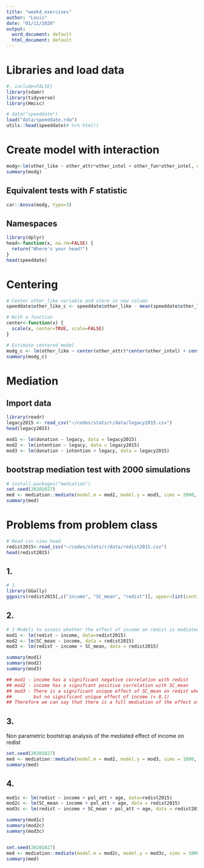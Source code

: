```yaml
---
title: "week4_exercises"
author: "Louis"
date: "01/11/2020"
output:
  word_document: default
  html_document: default
---
```

# Libraries and load data
```r
#, include=FALSE}
library(sdamr)
library(tidyverse)
library(Hmisc)

# data("speeddate")
load("data/speeddate.rda")
utils::head(speeddate)# %>% html()
```
# Create model with interaction

```r
modg<-lm(other_like ~ other_attr*other_intel + other_fun*other_intel, data=speeddate)
summary(modg)
```
## Equivalent tests with $F$ statistic
```r
car::Anova(modg, type=3)
```

## Namespaces
```r
library(dplyr)
head<-function(x, na.rm=FALSE) {
  return("Where's your head?")
}
head(speeddate)

```

# Centering
```r
# Center other_like variable and store in new column
speeddate$other_like_c <- speeddate$other_like - mean(speeddate$other_like, na.rm=TRUE)

# With a function
center<-function(x) {
  scale(x, center=TRUE, scale=FALSE)
}

# Estimate centered model
modg_c <- lm(other_like ~ center(other_attr)*center(other_intel) + center(other_fun)*center(other_intel), data=speeddate)
summary(modg_c)

```
# Mediation
## Import data
```r

library(readr)
legacy2015 <- read_csv("~/codes/stats/r/data/legacy2015.csv")
head(legacy2015)
```
```r
mod1 <- lm(donation ~ legacy, data = legacy2015)
mod2 <- lm(intention ~ legacy, data = legacy2015)
mod3 <- lm(donation ~ intention + legacy, data = legacy2015)
```

## bootstrap mediation test with 2000 simulations
```r
# install.packages("mediation")
set.seed(20201027)
med <- mediation::mediate(model.m = mod2, model.y = mod3, sims = 2000, boot = TRUE, boot.ci.type = "bca", treat = "legacy", mediator = "intention")
summary(med)
```
# Problems from problem class

```r
# Read csv view head
redist2015<-read_csv("~/codes/stats/r/data/redist2015.csv")
head(redist2015)
```

## 1.

```r
# 1. 
library(GGally)
ggpairs(redist2015[,c("income", "SC_mean", "redist")], upper=list(continuous= wrap(ggally_cor, size=3.5, family="sans")))
```

## 2.

```r
# 3 Models to assess whether the effect of income on redist is mediated by SC_mean
mod1 <- lm(redist ~ income, data=redist2015)
mod2 <- lm(SC_mean ~ income, data = redist2015)
mod3 <- lm(redist ~ income + SC_mean, data = redist2015)

summary(mod1)
summary(mod2)
summary(mod3)

## mod1 - income has a significant negative correlation with redist
## mod2 - income has a signifcant positive correlation with SC_mean
## mod3 - There is a significant unique effect of SC_mean on redist when controlling for income
##        but no significant unique effect of income (< 0.1)
## Therefore we can say that there is a full mediation of the effect of income via SC_mean on redist.

```

## 3.
Non parametric bootstrap analysis of the mediated effect of income on redist
```r
set.seed(20201027)
med <- mediation::mediate(model.m = mod2, model.y = mod3, sims = 1000, boot = TRUE, boot.ci.type = "bca", treat = "income", mediator = "SC_mean")
summary(med)
```
## 4. 

```r

mod1c <- lm(redist ~ income + pol_att + age, data=redist2015)
mod2c <- lm(SC_mean ~ income + pol_att + age, data = redist2015)
mod3c <- lm(redist ~ income + SC_mean + pol_att + age, data = redist2015)

summary(mod1c)
summary(mod2c)
summary(mod3c)


set.seed(20201027)
med <- mediation::mediate(model.m = mod2c, model.y = mod3c, sims = 1000, boot = TRUE, boot.ci.type = "bca", treat = "income", mediator = "SC_mean")
summary(med)

```


